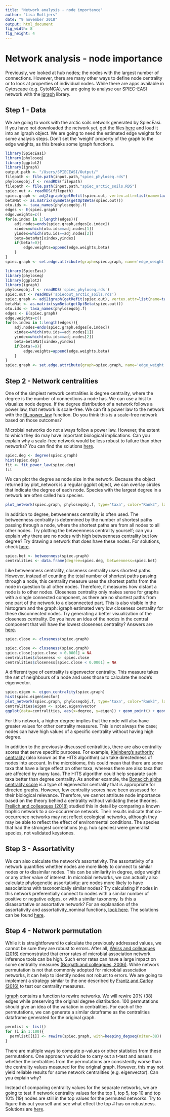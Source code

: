 ```yaml
---
title: "Network analysis - node importance"
author: "Lisa Rottjers"
date: "9 november 2018"
output: html_document
fig_width: 8
fig_height: 4
---
```


# Network analysis - node importance

Previously, we looked at hub nodes; the nodes with the largest number of connections. However, there are many other ways to define node centrality or to look at properties of individual nodes. While there are apps available in Cytoscape (e.g. CytoNCA), we are going to analyse our SPIEC-EASI network with the [igraph](http://igraph.org/) library.

## Step 1 - Data

We are going to work with the arctic soils network generated by SpiecEasi. If you have not downloaded the network yet, get the files [here](https://github.com/ramellose/networktutorials/Workshop network analysis 2019) and load it into an igraph object. We are going to need the estimated edge weights for some analysis steps. Don't set the 'weight' property of the graph to the edge weights, as this breaks some igraph functions. 

```r
library(SpiecEasi)
library(phyloseq)
library(ggplot2)
library(igraph)
output.path <- "/Users/SPIECEASI/Output/"
filepath <- file.path(input.path,"spiec_phyloseq.rds")
phyloseqobj.f <- readRDS(filepath)
filepath <- file.path(input.path,"spiec_arctic_soils.RDS")
spiec.out <- readRDS(filepath)
spiec.graph <- adj2igraph(getRefit(spiec.out, vertex.attr=list(name=taxa_names(phyloseqobj.f))))
betaMat <- as.matrix(symBeta(getOptBeta(spiec.out)))
otu.ids <- taxa_names(phyloseqobj.f)
edges <- E(spiec.graph)
edge.weights=c()
for(e.index in 1:length(edges)){
	adj.nodes=ends(spiec.graph,edges[e.index])
	xindex=which(otu.ids==adj.nodes[1])
	yindex=which(otu.ids==adj.nodes[2])
	beta=betaMat[xindex,yindex]
	if(beta!=0){
		edge.weights=append(edge.weights,beta)
	}
}
spiec.graph <- set.edge.attribute(graph=spiec.graph, name='edge_weight', value=edge.weights)

```
```r
library(SpiecEasi)
library(phyloseq)
library(ggplot2)
library(igraph)
phyloseqobj.f <- readRDS('spiec_phyloseq.rds')
spiec.out <- readRDS('spiecout_arctic_soils.rds')
spiec.graph <- adj2igraph(getRefit(spiec.out), vertex.attr=list(name=taxa_names(phyloseqobj.f)))
betaMat <- as.matrix(symBeta(getOptBeta(spiec.out)))
otu.ids <- taxa_names(phyloseqobj.f)
edges <- E(spiec.graph)
edge.weights=c()
for(e.index in 1:length(edges)){
	adj.nodes=ends(spiec.graph,edges[e.index])
	xindex=which(otu.ids==adj.nodes[1])
	yindex=which(otu.ids==adj.nodes[2])
	beta=betaMat[xindex,yindex]
	if(beta!=0){
		edge.weights=append(edge.weights,beta)
	}
}
spiec.graph <- set.edge.attribute(graph=spiec.graph, name='edge_weight', value=edge.weights)

```

## Step 2 - Network centralities

One of the simplest network centralities is degree centrality, where the degree is the number of connections a node has. We can use a hist to visualize node degree. If the degree distribution of a network follows a power law, that network is scale-free. We can fit a power law to the network with the [fit_power_law](https://www.rdocumentation.org/packages/igraph/versions/1.2.2/topics/fit_power_law) function. Do you think this is a scale-free network based on those outcomes? 

Microbial networks do not always follow a power law. However, the extent to which they do may have important biological implications. Can you explain why a scale-free network would be less robust to failure than other networks? You can find the solutions [here](https://ramellose.github.io/networktutorials/workshop_MDA_answers.html/#powerlaw).

```r
spiec.deg <- degree(spiec.graph)
hist(spiec.deg)
fit <- fit_power_law(spiec.deg)
fit
```

We can plot the degree as node size in the network. Because the object returned by plot_network is a regular ggplot object, we can overlay circles that indicate the degree of each node. Species with the largest degree in a network are often called hub species.

```r
plot_network(spiec.graph, phyloseqobj.f, type='taxa', color="Rank3", label=NULL) + geom_point(aes(size=spiec.deg), colour='deepskyblue4', shape=1)
```

In addition to degree, betweenness centrality is often used. The betweenness centrality is determined by the number of shortest paths passing through a node, where the shortest paths are from all nodes to all other nodes.  Try plotting the betweenness centrality yourself; can you explain why there are no nodes with high betweenness centrality but low degree? Try drawing a network that does have these nodes. For solutions, check [here](https://ramellose.github.io/networktutorials/workshop_MDA_answers.html/#betweenness).

```r
spiec.bet <- betweenness(spiec.graph)
centralities <- data.frame(degree=spiec.deg, betweenness=spiec.bet)
```

Like betweenness centrality, closeness centrality uses shortest paths. However, instead of counting the total number of shortest paths passing through a node, this centrality measure uses the shortest paths from the node in question to all other nodes. Therefore, it measures how distant a node is to other nodes. Closeness centrality only makes sense for graphs with a single connected component, as there are no shortest paths from one part of the network to a disconnected part. This is also visible in the histogram and the graph: igraph estimated very low closeness centrality for these disconnected nodes. Try generating a better visualization of the closeness centrality. Do you have an idea of the nodes in the central component that will have the lowest closeness centrality? Answers are [here](https://ramellose.github.io/networktutorials/workshop_MDA_answers.html/#closeness).

```r
spiec.close <- closeness(spiec.graph)
```

```r
spiec.close <- closeness(spiec.graph)
spiec.close[spiec.close < 0.0001] = NA
centralities$closeness <- spiec.close
centralities$closeness[spiec.close < 0.0001] = NA
```
A different type of centrality is eigenvector centrality. This measure takes the set of neighbours of a node and uses those to calculate the node's eigenvector. 

```r
spiec.eigen <- eigen_centrality(spiec.graph)
hist(spiec.eigen$vector)
plot_network(spiec.graph, phyloseqobj.f, type='taxa', color="Rank3", label=NULL) + geom_point(aes(size=spiec.eigen$vector), colour='deepskyblue4', shape=1)
centralities$eigen <- spiec.eigen$vector
ggplot(data=centralities, aes(x=degree, y=eigen)) + geom_point() + geom_smooth(method='auto')
```

For this network, a higher degree implies that the node will also have greater values for other centrality measures. This is not always the case; nodes can have high values of a specific centrality without having high degree. 

In addition to the previously discussed centralities, there are also centrality scores that serve specific purposes. For example, [Kleinberg's authority centrality](https://igraph.org/r/doc/authority_score.html) (also known as the HITS algorithm) can take directedness of nodes into account. In the microbiome, this could mean that there are some taxa that have a large effect on other taxa, whereas there are also taxa that are affected by many taxa. The HITS algorithm could help separate such taxa better than degree centrality. As another example, the [Bonacich alpha centrality score](https://igraph.org/r/doc/alpha_centrality.html) is a type of eigenvector centrality that is appropriate for directed graphs. 
However, few centrality scores have been assessed for their biological relevance. Therefore, we cannot attribute node importance based on the theory behind a centrality without validating these theories. [Freilich and colleagues (2018)](https://esajournals.onlinelibrary.wiley.com/doi/full/10.1002/ecy.2142) studied this in detail by comparing a known trophic network to a co-occurrence network. Their results indicate that co-occurrence networks may not reflect ecological networks, although they may be able to reflect the effect of environmental conditions. The species that had the strongest correlations (e.g. hub species) were generalist species, not validated keystones.

## Step 3 - Assortativity 

We can also calculate the network's assortativity. The assortativity of a network quantifies whether nodes are more likely to connect to similar nodes or to dissimilar nodes. This can be similarity in degree, edge weight or any other value of interest. In microbial networks, we can actually also calculate phylogenetic assortativity: are nodes more likely to have associations with taxonomically similar nodes? Try calculating if nodes in this network preferentially connect to nodes with a similar number of positive or negative edges, or with a similar taxonomy. Is this a disassortative or assortative network? For an explanation of the assortativity and assortativity_nominal functions, [look here](https://igraph.org/r/doc/assortativity.html). The solutions can be found [here](https://ramellose.github.io/networktutorials/workshop_MDA_answers.html/#assortativity).

## Step 4 - Network permutation

While it is straightforward to calculate the previously addressed values, we cannot be sure they are robust to errors. After all, [Weiss and colleagues (2016)](https://www.nature.com/articles/ismej2015235) demonstrated that error rates of microbial association network inference tools can be high. Such error rates can have a large impact on some centrality measures [(Borgatti and colleagues, 2006)](https://www.sciencedirect.com/science/article/pii/S0378873305000353). While network permutation is not that commonly adopted for microbial association networks, it can help to identify nodes not robust to errors. We are going to implement a strategy similar to the one described by [Frantz and Carley (2016)](https://link.springer.com/article/10.1007/s10588-016-9229-x) to test our centrality measures. 

[igraph](https://igraph.org/r/doc/rewire.html) contains a function to rewire networks. We will rewire 20% (38) edges while preserving the original degree distribution. 100 permutations should give an idea of the variation in centralities. For each of the permutations, we can generate a similar dataframe as the centralities dataframe generated for the original graph. 

```r
permlist <- list()
for (i in 1:100){
  permlist[[i]] <- rewire(spiec.graph, with=keeping_degseq(niter=38))
}
```

There are multiple ways to compute p-values or other statistics from these permutations. One approach would be to carry out a t-test and assess whether the centralities from the permutations are consistently worse than the centrality values measured for the original graph. However, this may not yield reliable results for some network centralities (e.g. eigenvector). Can you explain why? 

Instead of comparing centrality values for the separate networks, we are going to test if network centrality values for the top 1, top 5, top 10 and top 10% (19) nodes are still in the top values for the permuted networks. Try to figure this out yourself and see what effect the top # has on robustness. Solutions are [here](https://ramellose.github.io/networktutorials/workshop_MDA_answers.html/#permutations).
